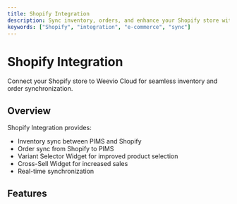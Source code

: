 ```yaml
---
title: Shopify Integration
description: Sync inventory, orders, and enhance your Shopify store with Weevio Cloud.
keywords: ["Shopify", "integration", "e-commerce", "sync"]
---
```


# Shopify Integration

Connect your Shopify store to Weevio Cloud for seamless inventory and order synchronization.

## Overview

Shopify Integration provides:

- Inventory sync between PIMS and Shopify
- Order sync from Shopify to PIMS
- Variant Selector Widget for improved product selection
- Cross-Sell Widget for increased sales
- Real-time synchronization

## Features

<CardGrid>
  <Card
    title="Inventory Sync"
    description="Keep your stock levels synchronized."
    href="/docs/shopify/inventory-sync"
  />
  <Card
    title="Order Sync"
    description="Automatically sync Shopify orders to PIMS."
    href="/docs/shopify/order-sync"
  />
  <Card
    title="Variant Selector"
    description="Enhanced product variant selection widget."
    href="/docs/shopify/variant-selector"
  />
  <Card
    title="Cross-Sell Widget"
    description="Boost sales with intelligent cross-selling."
    href="/docs/shopify/cross-sell"
  />
</CardGrid>
